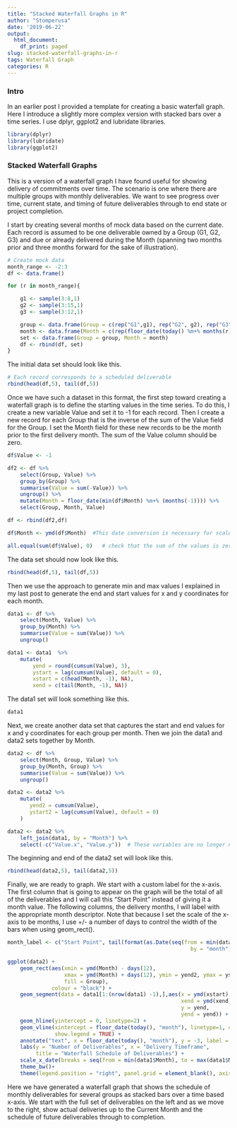 ```yaml
---
title: "Stacked Waterfall Graphs in R"
author: "Stomperusa"
date: '2019-06-22'
output:
  html_document:
    df_print: paged
slug: stacked-waterfall-graphs-in-r
tags: Waterfall Graph
categories: R
---
```


### Intro
In an earlier post I provided a template for creating a basic waterfall graph. Here I introduce a slightly more complex version with stacked bars over a time series. I use dplyr, ggplot2 and lubridate libraries. 

```r
library(dplyr)
library(lubridate)
library(ggplot2)
```

### Stacked Waterfall Graphs
This is a version of a waterfall graph I have found useful for showing delivery of commitments over time. The scenario is one where there are multiple groups with monthly deliverables. We want to see progress over time, current state, and timing of future deliverables through to end state or project completion. 

I start by creating several months of mock data based on the current date. Each record is assumed to be one deliverable owned by a Group (G1, G2, G3) and due or already delivered during the Month (spanning two months prior and three months forward for the sake of illustration). 

```r
# Create mock data
month_range <- -2:3
df <- data.frame()

for (r in month_range){

    g1 <- sample(3:8,1)
    g2 <- sample(3:15,1)
    g3 <- sample(3:12,1)

    group <- data.frame(Group = c(rep("G1",g1), rep("G2", g2), rep("G3", g3)))
    month <- data.frame(Month = c(rep(floor_date(today() %m+% months(r), "month"), sum(g1, g2, g3))))
    set <- data.frame(Group = group, Month = month)
    df <- rbind(df, set)
}
```

The initial data set should look like this. 

```r
# Each record corresponds to a scheduled deliverable
rbind(head(df,5), tail(df,5))
```

Once we have such a dataset in this format, the first step toward creating a waterfall graph is to define the starting values in the time series. To do this, I create a new variable Value and set it to -1 for each record. Then I create a new record for each Group that is the inverse of the sum of the Value field for the Group. I set the Month field for these new records to be the month prior to the first delivery month.  The sum of the Value column should be zero.

```r
df$Value <- -1

df2 <- df %>% 
    select(Group, Value) %>% 
    group_by(Group) %>% 
    summarise(Value = sum(-Value)) %>% 
    ungroup() %>% 
    mutate(Month = floor_date(min(df$Month) %m+% (months(-1)))) %>%
    select(Group, Month, Value)

df <- rbind(df2,df)

df$Month <- ymd(df$Month)  #This date conversion is necessary for scale_x_date when we go to plot

all.equal(sum(df$Value), 0)   # check that the sum of the values is zero
```

The data set should now look like this.
```r
rbind(head(df,5), tail(df,5))
```

Then we use the approach to generate min and max values I explained in my last post to generate the end and start values for x and y coordinates for each month. 

```r

data1 <- df %>% 
    select(Month, Value) %>% 
    group_by(Month) %>% 
    summarise(Value = sum(Value)) %>% 
    ungroup()

data1 <- data1  %>%
    mutate(
        yend = round(cumsum(Value), 3),
        ystart = lag(cumsum(Value), default = 0),
        xstart = c(head(Month, -1), NA),
        xend = c(tail(Month, -1), NA))
```

The data1 set will look something like this.

```r
data1
```

Next, we create another data set that captures the start and end values for x and y coordinates for each group per month. Then we join the data1 and data2 sets together by Month.

```r
data2 <- df %>%
    select(Month, Group, Value) %>% 
    group_by(Month, Group) %>% 
    summarise(Value = sum(Value)) %>% 
    ungroup()

data2 <- data2 %>%
    mutate(
       yend2 = cumsum(Value),
       ystart2 = lag(cumsum(Value), default = 0) 
    )

data2 <- data2 %>% 
    left_join(data1, by = "Month") %>%
    select(-c("Value.x", "Value.y"))  # These variables are no longer needed
```

The beginning and end of the data2 set will look like this.

```r
rbind(head(data2,5), tail(data2,5))
```

Finally, we are ready to graph. We start with a custom label for the x-axis. The first column that is going to appear on the graph will be the total of all of the deliverables and I will call this "Start Point" instead of giving it a month value. The following columns, the delivery months, I will label with the appropriate month descriptor.  Note that because I set the scale of the x-axis to be months, I use +/- a number of days to control the width of the bars when using geom_rect().


```r
month_label <- c("Start Point", tail(format(as.Date(seq(from = min(data1$Month), to = max(data1$Month), 
                                                          by = "month")), "%b-%y"), -1))

ggplot(data2) +
    geom_rect(aes(xmin = ymd(Month) - days(12),
                  xmax = ymd(Month) + days(12), ymin = yend2, ymax = ystart2,
                  fill = Group),
              colour = "black") +
    geom_segment(data = data1[1:(nrow(data1) -1),],aes(x = ymd(xstart),
                                                       xend = ymd(xend),
                                                       y = yend,
                                                       yend = yend)) +
    geom_hline(yintercept = 0, linetype=2) +
    geom_vline(xintercept = floor_date(today(), "month"), linetype=1, colour = "red", 
               show.legend = TRUE) +
    annotate("text", x = floor_date(today(), "month"), y = -3, label = "Current Month", size = 3) +
    labs(y = "Number of Deliverables", x = "Delivery Timeframe", 
         title = "Waterfall Schedule of Deliverables") +
    scale_x_date(breaks = seq(from = min(data1$Month), to = max(data1$Month), by = "month"), labels = month_label) +
    theme_bw()+
    theme(legend.position = "right", panel.grid = element_blank(), axis.text.x = element_text(angle = 90, vjust = .5))

```

Here we have generated a waterfall graph that shows the schedule of monthly deliverables for several groups as stacked bars over a time based x-axis. We start with the full set of deliverables on the left and as we move to the right, show actual deliveries up to the Current Month and the schedule of future deliverables through to completion. 